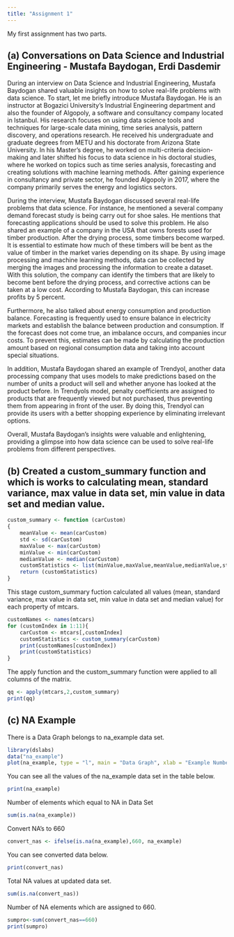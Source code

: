 ```yaml
---
title: "Assignment 1"
---
```


My first assignment has two parts.

## (a) Conversations on Data Science and Industrial Engineering - Mustafa Baydogan, Erdi Dasdemir

 During an interview on Data Science and Industrial Engineering, Mustafa Baydogan shared valuable insights on how to solve real-life problems with data science. To start, let me briefly introduce Mustafa Baydogan. He is an instructor at Bogazici University's Industrial Engineering department and also the founder of Algopoly, a software and consultancy company located in Istanbul. His research focuses on using data science tools and techniques for large-scale data mining, time series analysis, pattern discovery, and operations research. He received his undergraduate and graduate degrees from METU and his doctorate from Arizona State University. In his Master's degree, he worked on multi-criteria decision-making and later shifted his focus to data science in his doctoral studies, where he worked on topics such as time series analysis, forecasting and creating solutions with machine learning methods. After gaining experience in consultancy and private sector, he founded Algopoly in 2017, where the company primarily serves the energy and logistics sectors.

During the interview, Mustafa Baydogan discussed several real-life problems that data science. For instance, he mentioned a several company demand forecast study is being carry out for shoe sales. He mentions that forecasting applications should be used to solve this problem. He also shared an example of a company in the USA that owns forests used for timber production. After the drying process, some timbers become warped. It is essential to estimate how much of these timbers will be bent as the value of timber in the market varies depending on its shape. By using image processing and machine learning methods, data can be collected by merging the images and processing the information to create a dataset. With this solution, the company can identify the timbers that are likely to become bent before the drying process, and corrective actions can be taken at a low cost. According to Mustafa Baydogan, this can increase profits by 5 percent. 

Furthermore, he also talked about energy consumption and production balance. Forecasting is frequently used to ensure balance in electricity markets and establish the balance between production and consumption. If the forecast does not come true, an imbalance occurs, and companies incur costs. To prevent this, estimates can be made by calculating the production amount based on regional consumption data and taking into account special situations. 

In addition, Mustafa Baydogan shared an example of Trendyol, another data processing company that uses models to make predictions based on the number of units a product will sell and whether anyone has looked at the product before. In Trendyols model, penalty coefficients are assigned to products that are frequently viewed but not purchased, thus preventing them from appearing in front of the user. By doing this, Trendyol can provide its users with a better shopping experience by eliminating irrelevant options.

Overall, Mustafa Baydogan's insights were valuable and enlightening, providing a glimpse into how data science can be used to solve real-life problems from different perspectives.

## (b) Created a custom_summary function and which is works to calculating mean, standard variance, max value in data set, min value in data set and median value.

```r
custom_summary <- function (carCustom)
{
    meanValue <- mean(carCustom)
    std <- sd(carCustom)
    maxValue <- max(carCustom)
    minValue <- min(carCustom)
    medianValue <- median(carCustom)
    customStatistics <- list(minValue,maxValue,meanValue,medianValue,std)
    return (customStatistics)
}
```

This stage custom_summary fuction calculated all values (mean, standard variance, max value in data set, min value in data set and median value) for each property of mtcars.

```r
customNames <- names(mtcars)
for (customIndex in 1:11){
    carCustom <- mtcars[,customIndex]
    customStatistics <- custom_summary(carCustom)
    print(customNames[customIndex])
    print(customStatistics)
}
```
The apply function and the custom_summary function were applied to all columns of the matrix.
```r
qq <- apply(mtcars,2,custom_summary)
print(qq)
```


## (c) NA Example

There is a Data Graph belongs to na_example data set.
```r
library(dslabs)
data("na_example")
plot(na_example, type = "l", main = "Data Graph", xlab = "Example Number", ylab = "Example Value")
```
You can see all the values of the na_example data set in the table below.
```r

print(na_example)
```

Number of elements which equal to NA in Data Set
```r

sum(is.na(na_example))
```

Convert NA's to 660


```r
convert_nas <- ifelse(is.na(na_example),660, na_example) 
```
You can see converted data below.
```r
print(convert_nas)
```

Total NA values at updated data set.
```r
sum(is.na(convert_nas))

```

Number of NA elements which are assigned to 660. 
```r
sumpro<-sum(convert_nas==660)
print(sumpro)
```